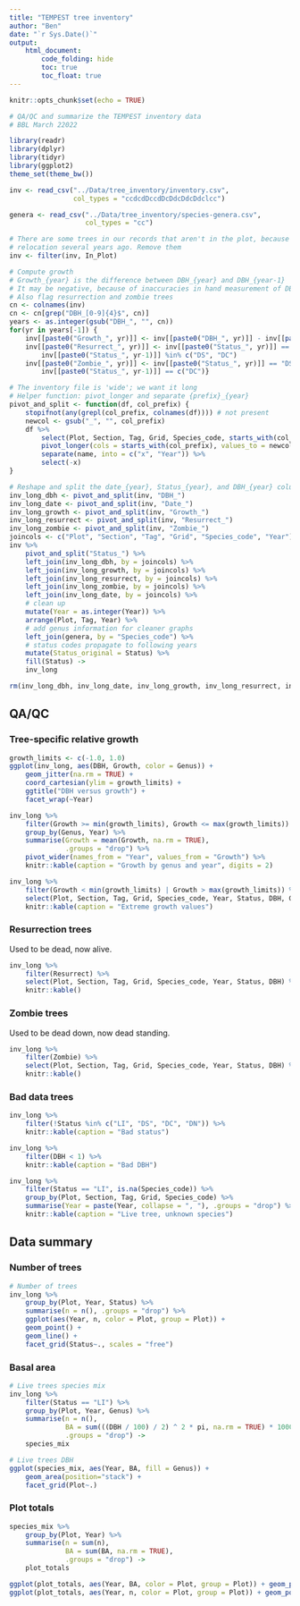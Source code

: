 ```yaml
---
title: "TEMPEST tree inventory"
author: "Ben"
date: "`r Sys.Date()`"
output:
    html_document:
        code_folding: hide
        toc: true
        toc_float: true
---
```


```r
knitr::opts_chunk$set(echo = TRUE)

# QA/QC and summarize the TEMPEST inventory data
# BBL March 22022

library(readr)
library(dplyr)
library(tidyr)
library(ggplot2)
theme_set(theme_bw())
```

```r
inv <- read_csv("../Data/tree_inventory/inventory.csv",
                col_types = "ccdcdDccdDcDdcDdcDdclcc")

genera <- read_csv("../Data/tree_inventory/species-genera.csv", 
                   col_types = "cc")

# There are some trees in our records that aren't in the plot, because of plot
# relocation several years ago. Remove them
inv <- filter(inv, In_Plot)

# Compute growth
# Growth_{year} is the difference between DBH_{year} and DBH_{year-1}
# It may be negative, because of inaccuracies in hand measurement of DBH
# Also flag resurrection and zombie trees
cn <- colnames(inv)
cn <- cn[grep("DBH_[0-9]{4}$", cn)]
years <- as.integer(gsub("DBH_", "", cn))
for(yr in years[-1]) {
    inv[[paste0("Growth_", yr)]] <- inv[[paste0("DBH_", yr)]] - inv[[paste0("DBH_", yr-1)]]
    inv[[paste0("Resurrect_", yr)]] <- inv[[paste0("Status_", yr)]] == "LI" &
        inv[[paste0("Status_", yr-1)]] %in% c("DS", "DC")
    inv[[paste0("Zombie_", yr)]] <- inv[[paste0("Status_", yr)]] == "DS" &
        inv[[paste0("Status_", yr-1)]] == c("DC")}

# The inventory file is 'wide'; we want it long
# Helper function: pivot_longer and separate {prefix}_{year}
pivot_and_split <- function(df, col_prefix) {
    stopifnot(any(grepl(col_prefix, colnames(df)))) # not present
    newcol <- gsub("_", "", col_prefix)
    df %>%
        select(Plot, Section, Tag, Grid, Species_code, starts_with(col_prefix)) %>%
        pivot_longer(cols = starts_with(col_prefix), values_to = newcol) %>%
        separate(name, into = c("x", "Year")) %>%
        select(-x)
}

# Reshape and split the date_{year}, Status_{year}, and DBH_{year} columns
inv_long_dbh <- pivot_and_split(inv, "DBH_")
inv_long_date <- pivot_and_split(inv, "Date_")
inv_long_growth <- pivot_and_split(inv, "Growth_")
inv_long_resurrect <- pivot_and_split(inv, "Resurrect_")
inv_long_zombie <- pivot_and_split(inv, "Zombie_")
joincols <- c("Plot", "Section", "Tag", "Grid", "Species_code", "Year")
inv %>%
    pivot_and_split("Status_") %>%
    left_join(inv_long_dbh, by = joincols) %>%
    left_join(inv_long_growth, by = joincols) %>%
    left_join(inv_long_resurrect, by = joincols) %>%
    left_join(inv_long_zombie, by = joincols) %>%
    left_join(inv_long_date, by = joincols) %>%
    # clean up
    mutate(Year = as.integer(Year)) %>%
    arrange(Plot, Tag, Year) %>% 
    # add genus information for cleaner graphs
    left_join(genera, by = "Species_code") %>% 
    # status codes propagate to following years
    mutate(Status_original = Status) %>% 
    fill(Status) ->
    inv_long

rm(inv_long_dbh, inv_long_date, inv_long_growth, inv_long_resurrect, inv_long_zombie)
```

## QA/QC

### Tree-specific relative growth

```r
growth_limits <- c(-1.0, 1.0)
ggplot(inv_long, aes(DBH, Growth, color = Genus)) +
    geom_jitter(na.rm = TRUE) + 
    coord_cartesian(ylim = growth_limits) + 
    ggtitle("DBH versus growth") +
    facet_wrap(~Year)

inv_long %>% 
    filter(Growth >= min(growth_limits), Growth <= max(growth_limits)) %>% 
    group_by(Genus, Year) %>% 
    summarise(Growth = mean(Growth, na.rm = TRUE),
              .groups = "drop") %>% 
    pivot_wider(names_from = "Year", values_from = "Growth") %>% 
    knitr::kable(caption = "Growth by genus and year", digits = 2)

inv_long %>% 
    filter(Growth < min(growth_limits) | Growth > max(growth_limits)) %>% 
    select(Plot, Section, Tag, Grid, Species_code, Year, Status, DBH, Growth) %>% 
    knitr::kable(caption = "Extreme growth values")
```

### Resurrection trees

Used to be dead, now alive.

```r
inv_long %>% 
    filter(Resurrect) %>% 
    select(Plot, Section, Tag, Grid, Species_code, Year, Status, DBH) %>% 
    knitr::kable()
```

### Zombie trees

Used to be dead down, now dead standing.

```r
inv_long %>% 
    filter(Zombie) %>% 
    select(Plot, Section, Tag, Grid, Species_code, Year, Status, DBH) %>% 
    knitr::kable()
```

### Bad data trees

```r
inv_long %>% 
    filter(!Status %in% c("LI", "DS", "DC", "DN")) %>% 
    knitr::kable(caption = "Bad status")

inv_long %>% 
    filter(DBH < 1) %>% 
    knitr::kable(caption = "Bad DBH")

inv_long %>%
    filter(Status == "LI", is.na(Species_code)) %>%
    group_by(Plot, Section, Tag, Grid, Species_code) %>% 
    summarise(Year = paste(Year, collapse = ", "), .groups = "drop") %>% 
    knitr::kable(caption = "Live tree, unknown species")
```

## Data summary

### Number of trees

```r
# Number of trees
inv_long %>%
    group_by(Plot, Year, Status) %>%
    summarise(n = n(), .groups = "drop") %>%
    ggplot(aes(Year, n, color = Plot, group = Plot)) +
    geom_point() +
    geom_line() +
    facet_grid(Status~., scales = "free")
```

### Basal area

```r
# Live trees species mix
inv_long %>%
    filter(Status == "LI") %>%
    group_by(Plot, Year, Genus) %>%
    summarise(n = n(),
              BA = sum(((DBH / 100) / 2) ^ 2 * pi, na.rm = TRUE) * 10000 / (50 * 40),
              .groups = "drop") ->
    species_mix

# Live trees DBH
ggplot(species_mix, aes(Year, BA, fill = Genus)) +
    geom_area(position="stack") +
    facet_grid(Plot~.)
```

### Plot totals

```r
species_mix %>%
    group_by(Plot, Year) %>%
    summarise(n = sum(n),
              BA = sum(BA, na.rm = TRUE),
              .groups = "drop") ->
    plot_totals

ggplot(plot_totals, aes(Year, BA, color = Plot, group = Plot)) + geom_point() + geom_line() + ggtitle("Live basal area")
ggplot(plot_totals, aes(Year, n, color = Plot, group = Plot)) + geom_point() + geom_line() + ggtitle("Live number of trees")
```


